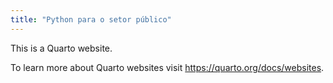 ```yaml
---
title: "Python para o setor público"
---
```


This is a Quarto website.

To learn more about Quarto websites visit <https://quarto.org/docs/websites>.
